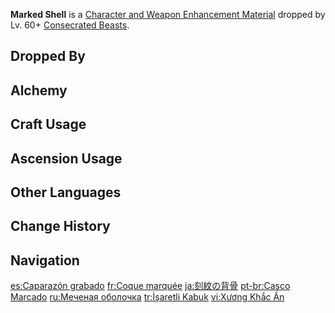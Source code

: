 {{Item Infobox
|id          = 112076
|image       = Item Marked Shell.png
|type        = Character and Weapon Enhancement Materials
|group       = Consecrated Beast Materials
|group2      = Elite Enemy Drops
|invCategory = Character Development Items
|quality     = 4
|description = The marked shell of a [[Consecrated Beast]] inscribed with ancient script.<br>On the pallid contours of the shell, the regrets of a time long past have been inlaid. One day, the bones of the beast will scatter like dust in the wind, and then, finally, may the exalted deceased greet their final rest...
|source1     = Dropped by Lv. 60+ [[Consecrated Beasts]]
|source2     = [[Alchemy]]
}}
'''Marked Shell''' is a [[Character and Weapon Enhancement Material]] dropped by Lv. 60+ [[Consecrated Beasts]].

==Dropped By==
{{Dropped By|level=60}}

==Alchemy==
{{Recipe
|type = Crafting
|Sturdy Shell = 3
|Mora = 125
|sort = Sturdy Shell;Mora
}}

==Craft Usage==
{{Craft Usage}}

==Ascension Usage==
{{Ascension Usage}}
<!--
==Video Guides==
{{EVT
|video1   = 
|caption1 = 
}}
-->
==Other Languages==
{{Other Languages
|en      = Marked Shell
|zhs     = 锲纹的横脊
|zhs_rm  = Qièwén de Héngjǐ
|zht     = 鍥紋的橫脊
|zht_rm  = Qièwén de Héngjǐ
|zh_tl   = 
|ja      = 刻紋の背骨
|ja_rm   = Kokumon no Sebone{{Assumed}}
|ja_tl   = Engraved Spine
|ko      = 문양이 새겨진 갑골
|ko_tl   = Marked Shell-and-Bone
|es      = Caparazón grabado
|es_tl   = Engraved Carapace
|fr      = Coque marquée
|fr_tl   = Marked Shell
|ru      = Меченая оболочка
|ru_tl   = Marked Shell
|th      = Marked Shell
|vi      = Xương Khắc Ấn
|vi_tl   = 
|de      = Rückgrat mit gemeißeltem Muster
|de_tl   = Spine with Chiseled Pattern
|id      = Marked Shell
|pt      = Casco Marcado
|pt_tl   = Marked Shell
|tr      = İşaretli Kabuk
|tr_tl   = Marked Shell
|it      = Ossa marchiate
|it_tl   = Marked Bones
}}

==Change History==
{{Change History|3.4}}

==Navigation==
{{Development Item Navbox|Character and Weapon Enhancement Materials}}

[[es:Caparazón grabado]]
[[fr:Coque marquée]]
[[ja:刻紋の背骨]]
[[pt-br:Casco Marcado]]
[[ru:Меченая оболочка]]
[[tr:İşaretli Kabuk]]
[[vi:Xương Khắc Ấn]]